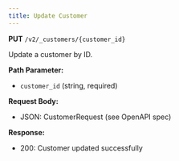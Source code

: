 ```yaml
---
title: Update Customer
---
```


**PUT** `/v2/_customers/{customer_id}`

Update a customer by ID.

**Path Parameter:**
- `customer_id` (string, required)

**Request Body:**
- JSON: CustomerRequest (see OpenAPI spec)

**Response:**
- 200: Customer updated successfully 